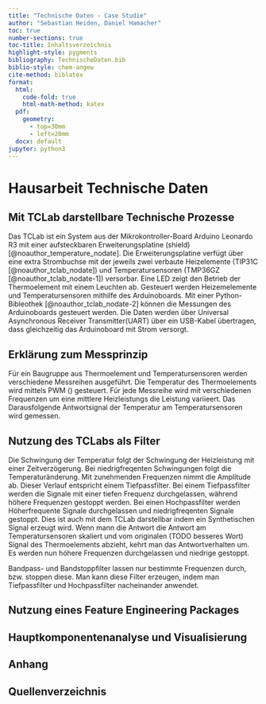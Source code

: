 ```yaml
---
title: "Technische Daten - Case Studie"
author: "Sebastian Heiden, Daniel Hamacher"
toc: true
number-sections: true
toc-title: Inhaltsverzeichnis
highlight-style: pygments
bibliography: TechnischeDaten.bib
biblio-style: chem-angew
cite-method: biblatex
format: 
  html: 
    code-fold: true
    html-math-method: katex
  pdf: 
    geometry: 
      - top=30mm
      - left=20mm
  docx: default
jupyter: python3
---
```



# Hausarbeit Technische Daten

## Mit TCLab darstellbare Technische Prozesse

Das TCLab ist ein System aus der Mikrokontroller-Board Arduino Leonardo R3 mit einer aufsteckbaren Erweiterungsplatine (shield) [@noauthor_temperature_nodate].
Die Erweiterungsplatine verfügt über eine extra Strombuchse mit der jeweils zwei verbaute Heizelemente (TIP31C [@noauthor_tclab_nodate]) und Temperatursensoren (TMP36GZ [@noauthor_tclab_nodate-1]) versorbar. Eine LED zeigt den Betrieb der Thermoelement mit einem Leuchten ab.
Gesteuert werden Heizemelemente und Temperatursensoren mithilfe des Arduinoboards. Mit einer Python-Bibleothek [@noauthor_tclab_nodate-2] können die Messungen des Arduinoboards gesteuert werden. Die Daten werden über Universal Asynchronous Receiver Transmitter(UART) über ein USB-Kabel übertragen, dass gleichzeitig das Arduinoboard mit Strom versorgt.


## Erklärung zum Messprinzip

Für ein Baugruppe aus Thermoelement und Temperatursensoren werden verschiedene Messreihen ausgeführt. Die Temperatur des Thermoelements wird mittels PWM () gesteuert. Für jede Messreihe wird mit verschiedenen Frequenzen um eine mittlere Heizleistungs die Leistung variieert. Das Darausfolgende Antwortsignal der Temperatur am Temperatursensoren wird gemessen.


## Nutzung des TCLabs als Filter

Die Schwingung der Temperatur folgt der Schwingung der Heizleistung mit einer Zeitverzögerung. Bei niedrigfreqenten Schwingungen folgt die Temperaturänderung. Mit zunehmenden Frequenzen nimmt die Amplitude ab. Dieser Verlauf entspricht einem Tiefpassfilter. Bei einem Tiefpassfilter werden die Signale mit einer tiefen Frequenz durchgelassen, während höhere Frequenzen gestoppt werden. 
Bei einen Hochpassfilter werden Höherfrequente Signale durchgelassen und niedrigfreqenten Signale gestoppt. Dies ist auch mit dem TCLab darstellbar indem ein Synthetischen Signal erzeugt wird. Wenn mann die Antwort die Antwort am Temperatursensoren skaliert und vom originalen (TODO besseres Wort) Signal des Thermoelements abzieht, kehrt man das Antwortverhalten um.
Es werden nun höhere Frequenzen durchgelassen und niedrige gestoppt.

Bandpass- und Bandstoppfilter lassen nur bestimmte Frequenzen durch, bzw. stoppen diese. Man kann diese Filter erzeugen, indem man Tiefpassfilter und Hochpassfilter nacheinander anwendet.


## Nutzung eines Feature Engineering Packages

## Hauptkomponentenanalyse und Visualisierung

## Anhang

## Quellenverzeichnis